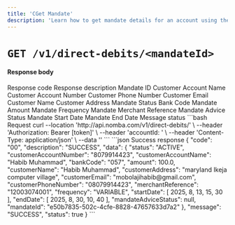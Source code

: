 ```yaml
---
title: 'CGet Mandate'
description: 'Learn how to get mandate details for an account using the Nomba API'
---
```


<CardGroup cols={2}>
  <Card
    title="Get Mandate"
    icon="shuffle"
    href="/nomba-api-reference/direct-debits/get-mandate"
  >
  </Card>
</CardGroup>

# `GET /v1/direct-debits/<mandateId>`


#### Response body

<ResponseField name="code" type="string" required>
  Response code
</ResponseField>

<ResponseField name="description" type="string" required>
  Response description
</ResponseField>

<ResponseField name="data" type="object">
  <Expandable title="object"  defaultOpen="true">
    <ResponseField name="mandateId" type="string" required>
      Mandate ID
    </ResponseField>
    <ResponseField name="customerAccountName" type="string" required>
      Customer Account Name
    </ResponseField>
    <ResponseField name="customerAccountNumber" type="string" required>
      Customer Account Number
    </ResponseField>
      <ResponseField name="customerPhoneNumber" type="string" required>
          Customer Phone Number
      </ResponseField>
      <ResponseField name="customerEmail" type="string" required>
          Customer Email
      </ResponseField>
      <ResponseField name="customerName" type="string" required>
          Customer Name
      </ResponseField>
      <ResponseField name="customerAddress" type="string" required>
          Customer Address
      </ResponseField>
    <ResponseField name="status" type="string" required>
      Mandate Status
    </ResponseField>
    <ResponseField name="bankCode" type="string" required>
      Bank Code
    </ResponseField>
    <ResponseField name="amount" type="string" required>
      Mandate Amount
    </ResponseField>
      <ResponseField name="frequency" type="string" required>
          Mandate Frequency
      </ResponseField>
      <ResponseField name="merchantReference" type="string" required>
          Mandate Merchant Reference
      </ResponseField>
    <ResponseField name="mandateAdviceStatus" type="string" required>
      Mandate Advice Status
    </ResponseField>
    <ResponseField name="startDate" type="string" required>
      Mandate Start Date
    </ResponseField>
    <ResponseField name="endDate" type="string" required>
      Mandate End Date
    </ResponseField>
  </Expandable>
</ResponseField>

<ResponseField name="message" type="string" required>
  Message
</ResponseField>

<ResponseField name="status" type="boolean" required>
  status
</ResponseField>


<RequestExample>
```bash Request
curl --location 'http://api.nomba.com/v1/direct-debits/<mandateId>' \
--header 'Authorization: Bearer [token]' \
--header 'accountId: <accountId>' \
--header 'Content-Type: application/json' \
--data ''
```
</RequestExample>


<ResponseExample>
```json Success response
    {
        "code": "00",
        "description": "SUCCESS",
        "data": {
        "status": "ACTIVE",
        "customerAccountNumber": "8079914423",
        "customerAccountName": "Habib Muhammad",
        "bankCode": "057",
        "amount": 100.0,
        "customerName": "Habib Muhammad",
        "customerAddress": "maryland Ikeja computer village",
        "customerEmail": "mobolajihabib@gmail.com",
        "customerPhoneNumber": "08079914423",
        "merchantReference": "12003074001",
        "frequency": "VARIABLE",
        "startDate": [
        2025,
        8,
        13,
        15,
        30
        ],
        "endDate": [
        2025,
        8,
        30,
        10,
        40
        ],
        "mandateAdviceStatus": null,
        "mandateId": "e50b7835-502c-4cfe-8828-47657633d7a2"
    },
        "message": "SUCCESS",
        "status": true
    }
```
</ResponseExample>

